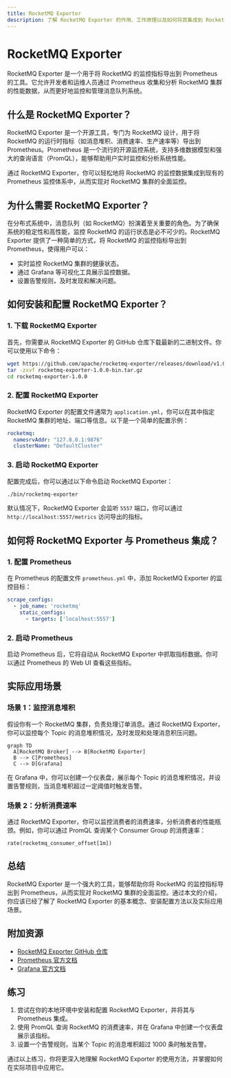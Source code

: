 ```yaml
---
title: RocketMQ Exporter
description: 了解 RocketMQ Exporter 的作用、工作原理以及如何将其集成到 RocketMQ 生态系统中，以实现监控和指标导出。
---
```


# RocketMQ Exporter

RocketMQ Exporter 是一个用于将 RocketMQ 的监控指标导出到 Prometheus 的工具。它允许开发者和运维人员通过 Prometheus 收集和分析 RocketMQ 集群的性能数据，从而更好地监控和管理消息队列系统。

## 什么是 RocketMQ Exporter？

RocketMQ Exporter 是一个开源工具，专门为 RocketMQ 设计，用于将 RocketMQ 的运行时指标（如消息堆积、消费速率、生产速率等）导出到 Prometheus。Prometheus 是一个流行的开源监控系统，支持多维数据模型和强大的查询语言（PromQL），能够帮助用户实时监控和分析系统性能。

通过 RocketMQ Exporter，你可以轻松地将 RocketMQ 的监控数据集成到现有的 Prometheus 监控体系中，从而实现对 RocketMQ 集群的全面监控。

## 为什么需要 RocketMQ Exporter？

在分布式系统中，消息队列（如 RocketMQ）扮演着至关重要的角色。为了确保系统的稳定性和高性能，监控 RocketMQ 的运行状态是必不可少的。RocketMQ Exporter 提供了一种简单的方式，将 RocketMQ 的监控指标导出到 Prometheus，使得用户可以：

- 实时监控 RocketMQ 集群的健康状态。
- 通过 Grafana 等可视化工具展示监控数据。
- 设置告警规则，及时发现和解决问题。

## 如何安装和配置 RocketMQ Exporter？

### 1. 下载 RocketMQ Exporter

首先，你需要从 RocketMQ Exporter 的 GitHub 仓库下载最新的二进制文件。你可以使用以下命令：

```bash
wget https://github.com/apache/rocketmq-exporter/releases/download/v1.0.0/rocketmq-exporter-1.0.0-bin.tar.gz
tar -zxvf rocketmq-exporter-1.0.0-bin.tar.gz
cd rocketmq-exporter-1.0.0
```

### 2. 配置 RocketMQ Exporter

RocketMQ Exporter 的配置文件通常为 `application.yml`，你可以在其中指定 RocketMQ 集群的地址、端口等信息。以下是一个简单的配置示例：

```yaml
rocketmq:
  namesrvAddr: "127.0.0.1:9876"
  clusterName: "DefaultCluster"
```

### 3. 启动 RocketMQ Exporter

配置完成后，你可以通过以下命令启动 RocketMQ Exporter：

```bash
./bin/rocketmq-exporter
```

默认情况下，RocketMQ Exporter 会监听 `5557` 端口，你可以通过 `http://localhost:5557/metrics` 访问导出的指标。

## 如何将 RocketMQ Exporter 与 Prometheus 集成？

### 1. 配置 Prometheus

在 Prometheus 的配置文件 `prometheus.yml` 中，添加 RocketMQ Exporter 的监控目标：

```yaml
scrape_configs:
  - job_name: 'rocketmq'
    static_configs:
      - targets: ['localhost:5557']
```

### 2. 启动 Prometheus

启动 Prometheus 后，它将自动从 RocketMQ Exporter 中抓取指标数据。你可以通过 Prometheus 的 Web UI 查看这些指标。

## 实际应用场景

### 场景 1：监控消息堆积

假设你有一个 RocketMQ 集群，负责处理订单消息。通过 RocketMQ Exporter，你可以监控每个 Topic 的消息堆积情况，及时发现和处理消息积压问题。

```mermaid
graph TD
  A[RocketMQ Broker] --> B[RocketMQ Exporter]
  B --> C[Prometheus]
  C --> D[Grafana]
```

在 Grafana 中，你可以创建一个仪表盘，展示每个 Topic 的消息堆积情况，并设置告警规则，当消息堆积超过一定阈值时触发告警。

### 场景 2：分析消费速率

通过 RocketMQ Exporter，你可以监控消费者的消费速率，分析消费者的性能瓶颈。例如，你可以通过 PromQL 查询某个 Consumer Group 的消费速率：

```promql
rate(rocketmq_consumer_offset[1m])
```

## 总结

RocketMQ Exporter 是一个强大的工具，能够帮助你将 RocketMQ 的监控指标导出到 Prometheus，从而实现对 RocketMQ 集群的全面监控。通过本文的介绍，你应该已经了解了 RocketMQ Exporter 的基本概念、安装配置方法以及实际应用场景。

## 附加资源

- [RocketMQ Exporter GitHub 仓库](https://github.com/apache/rocketmq-exporter)
- [Prometheus 官方文档](https://prometheus.io/docs/)
- [Grafana 官方文档](https://grafana.com/docs/)

## 练习

1. 尝试在你的本地环境中安装和配置 RocketMQ Exporter，并将其与 Prometheus 集成。
2. 使用 PromQL 查询 RocketMQ 的消费速率，并在 Grafana 中创建一个仪表盘展示该指标。
3. 设置一个告警规则，当某个 Topic 的消息堆积超过 1000 条时触发告警。

通过以上练习，你将更深入地理解 RocketMQ Exporter 的使用方法，并掌握如何在实际项目中应用它。